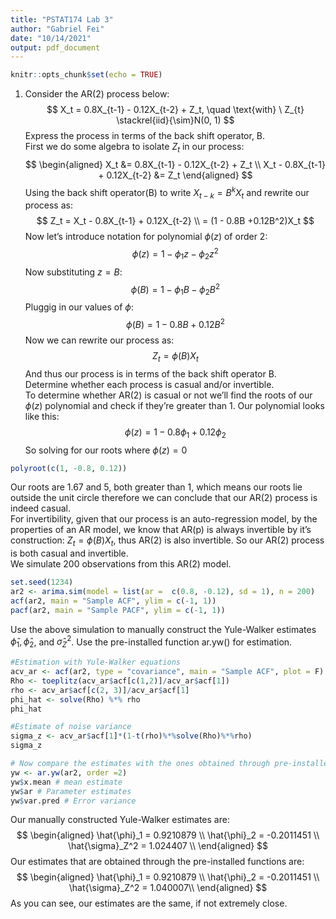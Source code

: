 ---
title: "PSTAT174 Lab 3"
author: "Gabriel Fei"
date: "10/14/2021"
output: pdf_document
---

```{r setup, include=FALSE}
knitr::opts_chunk$set(echo = TRUE)
```

1. Consider the AR(2) process below:
$$
X_t = 0.8X_{t-1} - 0.12X_{t-2} + Z_t, \quad \text{with} \ Z_{t} \stackrel{iid}{\sim}N(0, 1)
$$
\textbf{a)} Express the process in terms of the back shift operator, B.\
First we do some algebra to isolate $Z_t$ in our process:
$$
\begin{aligned}
X_t &= 0.8X_{t-1} - 0.12X_{t-2} + Z_t \\
X_t - 0.8X_{t-1} + 0.12X_{t-2} &= Z_t
\end{aligned}
$$
Using the back shift operator(B) to write $X_{t-k} = B^kX_t$ and rewrite our process as:
$$
Z_t = X_t - 0.8X_{t-1} + 0.12X_{t-2} \\
= (1 - 0.8B +0.12B^2)X_t
$$
Now let's introduce notation for polynomial $\phi(z)$ of order 2:
$$
\phi(z) = 1 - \phi_1z - \phi_2z^2
$$
Now substituting $z = B$:
$$
\phi(B) = 1 - \phi_1B - \phi_2B^2
$$
Pluggig in our values of $\phi$:
$$
\phi(B) = 1 - 0.8B + 0.12B^2
$$
Now we can rewrite our process as:
$$
Z_t = \phi(B)X_t
$$
And thus our process is in terms of the back shift operator B. \
\hfill\break
\hfill\break
\textbf{b)} Determine whether each process is casual and/or invertible.\
To determine whether AR(2) is casual or not we'll find the roots of our $\phi(z)$ polynomial and check if they're greater than 1. Our polynomial looks like this:
$$
\phi(z) = 1 - 0.8\phi_1 + 0.12\phi_2
$$
So solving for our roots where $\phi(z) = 0$
```{r b, echo = TRUE}
polyroot(c(1, -0.8, 0.12))
```
Our roots are 1.67 and 5, both greater than 1, which means our roots lie outside the unit circle therefore we can conclude that our AR(2) process is indeed casual. \
For invertibility, given that our process is an auto-regression model, by the properties of an AR model, we know that AR(p) is always invertible by it's construction: $Z_t = \phi(B)X_t$, thus AR(2) is also invertible. So our AR(2) process is both casual and invertible. \
\hfill\break
\hfill\break
\hfill\break
\textbf{c)} We simulate 200 observations from this AR(2) model.
```{r c, echo = TRUE}
set.seed(1234)
ar2 <- arima.sim(model = list(ar =  c(0.8, -0.12), sd = 1), n = 200)
acf(ar2, main = "Sample ACF", ylim = c(-1, 1))
pacf(ar2, main = "Sample PACF", ylim = c(-1, 1))
```
\textbf{d)} Use the above simulation to manually construct the Yule-Walker estimates $\hat{\phi}_1, \hat{\phi}_2$, and $\hat{\sigma}_Z^2$. Use the pre-installed function ar.yw() for estimation.
```{r d, echo = TRUE}
#Estimation with Yule-Walker equations
acv_ar <- acf(ar2, type = "covariance", main = "Sample ACF", plot = F)
Rho <- toeplitz(acv_ar$acf[c(1,2)]/acv_ar$acf[1])
rho <- acv_ar$acf[c(2, 3)]/acv_ar$acf[1]
phi_hat <- solve(Rho) %*% rho
phi_hat

#Estimate of noise variance
sigma_z <- acv_ar$acf[1]*(1-t(rho)%*%solve(Rho)%*%rho)
sigma_z

# Now compare the estimates with the ones obtained through pre-installed functions
yw <- ar.yw(ar2, order =2)
yw$x.mean # mean estimate
yw$ar # Parameter estimates
yw$var.pred # Error variance
```
Our manually constructed Yule-Walker estimates are:
$$
\begin{aligned}
\hat{\phi}_1 = 0.9210879 \\
\hat{\phi}_2 = -0.2011451 \\
\hat{\sigma}_Z^2 = 1.024407 \\
\end{aligned}
$$
Our estimates that are obtained through the pre-installed functions are:
$$
\begin{aligned}
\hat{\phi}_1 = 0.9210879 \\
\hat{\phi}_2 = -0.2011451 \\
\hat{\sigma}_Z^2 = 1.040007\\
\end{aligned}
$$
As you can see, our estimates are the same, if not extremely close.